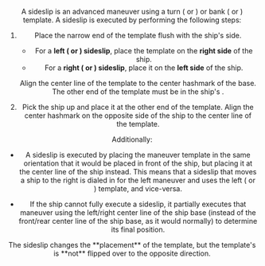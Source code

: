 <Header title="sideslip" />

A sideslip is an advanced maneuver using a turn (<LeftTurn/> or <RightTurn/>) or bank (<LeftBank/> or <RightBank/>)
template. A sideslip is executed by performing the following steps:

<ImgCenter src="/images/Slideslip_Example.webp" alt="Slideslip_Example" />
<TextCenter text="A [2 Left Bank] Sideslip" />

1.  Place the narrow end of the template
    flush with the ship's side.

    - For a **left (<LeftTurn/> or <LeftBank/>) sideslip**,
      place the template on the **right
      side** of the ship.
    - For a **right (<RightTurn/> or <RightBank/>) sideslip**,
      place it on the **left side** of the ship.

    Align the center line of the template to the center hashmark of the base.
    The other end of the template must be in the ship's <FullFrontArc/>.

2.  Pick the ship up and place it at the other end of the template. Align the
    center hashmark on the opposite side of the ship to the center line of the
    template.

<DoubleCenter
  srcA="/images/Slidslip_C_EX1.webp"
  srcB="/images/Slideslip_I_EX1.webp"
  altA="Slideslip_C_EX_2"
  altB="Slideslip_I_EX_2"
  textA="Correct [2 Left Bank] Sideslip."
  textB="Incorrect [2 Left Bank] Sideslip"
/>

Additionally:

- A sideslip is executed by placing the maneuver template in the same
  orientation that it would be placed in front of the ship, but placing it at the
  center line of the ship instead. This means that a sideslip that moves a
  ship to the right is dialed in for the left maneuver and uses the left (<LeftTurn/> or <LeftBank />) template, and vice-versa.

- If the ship cannot fully execute a sideslip, it partially executes that
  maneuver using the left/right center line of the ship base (instead of the
  front/rear center line of the ship base, as it would normally) to determine
  its final position.

<DoubleCenter
  srcA="/images/Slideslip_P_Bank.webp"
  srcB="/images/Slideslip_P_C.webp"
  altA="Bank_P_1"
  altB="Slideslip_P_1"
  textA="[2 Left Bank] executed as a bank."
  textB="[2 Left Bank] executed as a sideslip."
/>

<TextCenter>
  The sideslip changes the **placement** of the template, but the template's is
  **not** flipped over to the opposite direction.
</TextCenter>
